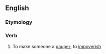 ==English==

===Etymology===
{{root|en|ine-pro|*peh₂w-}}
{{suffix|en|pauper|ize}}

===Verb===
{{en-verb}}

# To make someone a [[pauper]]; to [[impoverish]]